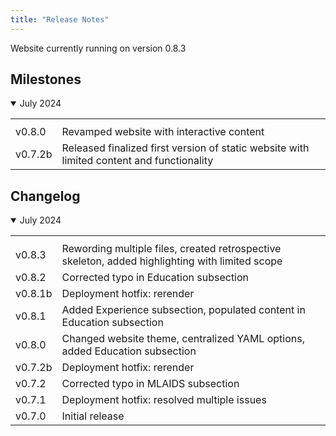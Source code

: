 ---
title: "Release Notes"
---

Website currently running on version 0.8.3

## Milestones
<details open>
  <summary>July 2024</summary>
  <table>
    <tr>
      <th></th>
      <th></th>
    </tr>
    <tr>
      <td>v0.8.0</td>
      <td>Revamped website with interactive content</td>
    </tr>
    <tr>
      <td>v0.7.2b</td>
      <td>Released finalized first version of static website with limited content and functionality</td>
    </tr>
  </table>
</details>

## Changelog
<details open>
  <summary>July 2024</summary>
  <table>
    <tr>
      <th></th>
      <th></th>
    </tr>
    <tr>
      <td>v0.8.3</td>
      <td>Rewording multiple files, created retrospective skeleton, added highlighting with limited scope</td>
    </tr>
    <tr>
      <td>v0.8.2</td>
      <td>Corrected typo in Education subsection</td>
    </tr>
    <tr>
      <td>v0.8.1b</td>
      <td>Deployment hotfix: rerender</td>
    </tr>
    <tr>
      <td>v0.8.1</td>
      <td>Added Experience subsection, populated content in Education subsection</td>
    </tr>
    <tr>
      <td>v0.8.0</td>
      <td>Changed website theme, centralized YAML options, added Education subsection</td>
    </tr>
    <tr>
      <td>v0.7.2b</td>
      <td>Deployment hotfix: rerender</td>
    </tr>
    <tr>
      <td>v0.7.2</td>
      <td>Corrected typo in MLAIDS subsection</td>
    </tr>
    <tr>
      <td>v0.7.1</td>
      <td>Deployment hotfix: resolved multiple issues</td>
    </tr>
    <tr>
      <td>v0.7.0</td>
      <td>Initial release</td>
    </tr>
  </table>
</details>